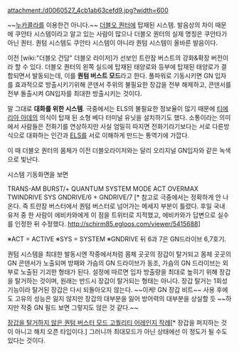 attachment:/d0060527_4cb1ab63cefd9.jpg?width=600

~~[[누카콜라]]를 이용한건 아니다.~~
[[더블오 퀀터]]에 탑재된 시스템. 발음상의 차이 때문에 쿠안타 시스템이라고 알고 있는 사람이 많으나 더블오 퀀터의 실제 명칭은 쿠안타가 아닌 퀀터. 퀀텀 시스템도 쿠안타 시스템이 아니라 퀀텀 시스템이 올바른 발음이다.

이전 [wiki:"더블오 건담" 더블오 라이저]가 선보인 트란잠 버스트의 강화&확장 버전이라 할 수 있다. 더블오 퀀터의 왼쪽 실드에 탑재된 태양로와 등부에 탑재된 태양로가 결합되면서 발동되는데, 이를 '''퀀텀 버스트 모드'''라고 한다. 풀파워로 기동시키면  GN 입자를 효과적으로 방출시키기위해 콘덴서 주위의 불필요한 장갑을 전부 해제하고, 콘덴서를 전부  돌출시켜 GN입자를 최대한 방출시키는 것이다. 

말 그대로 '''대화를 위한 시스템'''. 극중에서는 ELS의 불필요한 정보율이 많기 때문에 [[티에리아 아데]]의 의식이 탑재 된 소형 베다 터미널 유닛을 설치하기도 했다. 소통이라는 의미에서 사람들은 전화기를 연상하지만 사실 엄밀히 따지면 전화기라기보다는 서로 다른방식으로 대화하는 인간과 [[ELS]]를 서로 이해하게 만드는 통역기에 가깝다.  

이 때 더블오 퀀터의 몸체가 이전 더블오라이저와는 달리 오리지널 GN입자와 같은 녹색으로 빛난다.

시스템 기동화면을 보면

TRANS-AM BURST/+
QUANTUM SYSTEM
MODE ACT OVERMAX
TWINDRIVE SYS
GNDRIVE/6 + GNDRIVE/7 [* 참고로 극중에서는 정확하게 안 나온다. 즉 트란잠 버스터에서 퀀텀 버스터로 넘어가는 메세지 부분이 틀렸다. 후일 국내 유저 중 한 사람이 에비카와에게 이 점을 트위터로 지적했고, 에비카와가 답변으로 실수를 인정한 뒤 수정했다. http://schirm85.egloos.com/viewer/5415688]

※ACT = ACTIVE
※SYS = SYSTEM
※GNDRIVE 뒤 6과 7은 GN드라이브 6,7호기.

퀀텀 시스템을 최대한 발동시엔 작중에서처럼 몸체 곳곳의 장갑이 탈거되고 몸체 곳곳의 GN 콘덴서가 노출되며 방패와 가슴의 GN 드라이브가 동조, 가슴의 GN 드라이브는 외부로 노출된 기괴한 형태가 된다. 설정에 따르면 입자 방출량을 최대로 높히기 위해 장갑을 탈거하는 것이며, 원래는 반드시 장갑이 탈거되는 형태는 아니다. 장갑 탈거는 1회성 기능이라 탈거된 장갑은 다시 되돌아오지 않는다. ~~이케! GN 장갑 비트~~ 사용 후에도 고유의 성능은 잃지 않지만 장갑의 대부분을 잃어 방어력의 대부분을 상실할 듯 ~~하지만 작중 GN 필드 보면 그렇지도 않은 것 같다.~~

[http://blog.naver.com/hakan777/70114464542 장갑을 탈거하지 않은 퀀텀 버스터 모드 고퀄리티 어레인지 작례][* 장갑을 퍼지하는 것이 아니고 해치 오픈 타입이다.] 그러니까 최대모드가 아닌 상태에선 이 정도가 될 수도 있다는 것이다.
